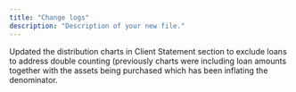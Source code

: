 ```yaml
---
title: "Change logs"
description: "Description of your new file."
---
```


<Update label="2024-10-10" description="PMS Change">
  Updated the distribution charts in Client Statement section to exclude loans to address double counting (previously charts were including loan amounts together with the assets being purchased which has been inflating the denominator.
</Update>
